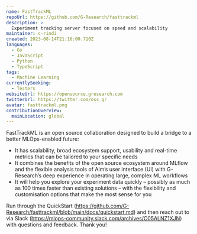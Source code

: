 ```yaml
---
name: FastTrackML
repoUrl: https://github.com/G-Research/fasttrackml
description: >
  Experiment tracking server focused on speed and scalability
maintainer: c-rindi
created: 2023-08-14T21:16:00.710Z
languages:
  - Go
  - JavaScript
  - Python
  - TypeScript
tags:
  - Machine Learning
currentlySeeking:
  - Testers
websiteUrl: https://opensource.gresearch.com
twitterUrl: https://twitter.com/oss_gr
avatar: fasttrackml.png
contributionOverview:
  mainLocation: global
---
```


<Overview>

FastTrackML is an open source collaboration designed to build a bridge to a better MLOps-enabled future:
- It has scalability, broad ecosystem support, usability and real-time metrics that can be tailored to your specific needs
- It combines the benefits of the open source ecosystem around MLflow and the flexible analysis tools of Aim’s user interface (UI) with G-Research’s deep experience in operating large, complex ML workflows
- It will help you explore your experiment data quickly – possibly as much as 100 times faster than existing solutions – with the flexibility and customisation options that make the most sense for you

</Overview>

<Contributing>

Run through the QuickStart (https://github.com/G-Research/fasttrackml/blob/main/docs/quickstart.md) and then reach out to via Slack (https://mlops-community.slack.com/archives/C05ALNZ1XJN) with questions and feedback.
Thank you!

</Contributing>
